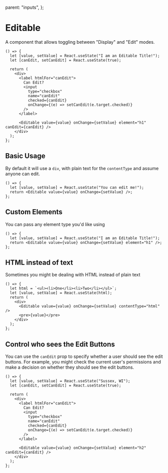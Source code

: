   parent: "inputs",
};


# Editable

A component that allows toggling between "Display" and "Edit" modes.

```tsx live=true bordered=true
() => {
  let [value, setValue] = React.useState("I am an Editable Title!");
  let [canEdit, setCanEdit] = React.useState(true);

  return (
    <div>
      <label htmlFor="canEdit">
        Can Edit?
        <input
          type="checkbox"
          name="canEdit"
          checked={canEdit}
          onChange={(e) => setCanEdit(e.target.checked)}
        />
      </label>

      <Editable value={value} onChange={setValue} element="h1" canEdit={canEdit} />
    </div>
  );
};
```

<PropsTable name="EditableProps" />

## Basic Usage

By default it will use a `div`, with plain text for the `contentType` and assume anyone can edit.

```tsx live=true bordered=true
() => {
  let [value, setValue] = React.useState("You can edit me!");
  return <Editable value={value} onChange={setValue} />;
};
```

## Custom Elements

You can pass any element type you'd like using

```tsx live=true bordered=true
() => {
  let [value, setValue] = React.useState("I am an Editable Title!");
  return <Editable value={value} onChange={setValue} element="h1" />;
};
```

## HTML instead of text

Sometimes you might be dealing with HTML instead of plain text

```tsx live=true bordered=true
() => {
  let html = `<ul><li>One</li><li>Two</li></ul>`;
  let [value, setValue] = React.useState(html);
  return (
    <div>
      <Editable value={value} onChange={setValue} contentType="html" />
      <pre>{value}</pre>
    </div>
  );
};
```

## Control who sees the Edit Buttons

You can use the `canEdit` prop to specify whether a user should see the edit buttons. For example, you might check the current user's permissions
and make a decision on whether they should see the edit buttons.

```tsx live=true bordered=true
() => {
  let [value, setValue] = React.useState("Sussex, WI");
  let [canEdit, setCanEdit] = React.useState(true);

  return (
    <div>
      <label htmlFor="canEdit">
        Can Edit?
        <input
          type="checkbox"
          name="canEdit"
          checked={canEdit}
          onChange={(e) => setCanEdit(e.target.checked)}
        />
      </label>

      <Editable value={value} onChange={setValue} element="h2" canEdit={canEdit} />
    </div>
  );
};
```
